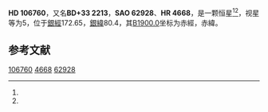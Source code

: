 {{Starbox begin
| name = HD 106760
}}
{{Starbox observe
| epoch = [[J2000.0|J2000.0]]
| constell = {{星座名待查}}<ref name=SIMBAD>{{cite web
 | url=http://simbad.u-strasbg.fr/simbad/sim-id?Ident=HR+4668
 | title=Pulsating variable Star
 | publisher=Centre de Données astronomiques de Strasbourg
 | work=SIMBAD
 | accessdate=2012-07-13
 | archive-date=2016-03-18
 | archive-url=https://web.archive.org/web/20160318230440/http://simbad.u-strasbg.fr/simbad/sim-id?Ident=HR+4668
 | dead-url=no
 }}</ref><ref name=DATA>{{cite web
 | url=http://vizier.u-strasbg.fr/viz-bin/VizieR-5?-out.add=.&-source=5050&-corr=PK=HR&-out.max=9999&HR=4668
 | title=VizieR Detailed Page
 | accessdate=2012-07-13
 | archive-date=2016-03-04
 | archive-url=https://web.archive.org/web/20160304201059/http://vizier.u-strasbg.fr/viz-bin/VizieR-5?-out.add=.&-source=5050&-corr=PK=HR&-out.max=9999&HR=4668
 | dead-url=no
 }}</ref>
| 星官 = 
| ra = {{RA|12|16|30.1}}<ref name=SIMBAD /><ref name=DATA />
| dec = {{DEC|+33|3|41}}<ref name=SIMBAD /><ref name=DATA />
| appmag_v = 5<ref name=SIMBAD /><ref name=DATA />
}}
{{Starbox character
| class = K0.5IIIb<ref name=SIMBAD /><ref name=DATA />
| b-v = 1.14<ref name=SIMBAD /><ref name=DATA />
| u-b = 1.07<ref name=SIMBAD /><ref name=DATA />
| r-i = 0.58<ref name=SIMBAD /><ref name=DATA />
| variable = 
}}
{{Starbox astrometry
| radial_v = 1.07
| prop_mo_ra = -42
| parallax = 0.022
| p_error = 
}}
{{Starbox catalog
| names =BD+33 2213，[[SAO星表|SAO]] 62928，[[HD星表|HD]] 106760，[[HR星表|HR]] 4668}}
{{Starbox reference |Simbad=HR+4668}}
{{Starbox end}}

'''HD 106760'''，又名'''BD+33 2213'''，'''SAO 62928'''、'''HR 4668'''，是一颗恒星<ref name=SIMBAD /><ref name=DATA />，视星等为5，位于[[銀道座標系|銀經]]172.65，[[銀道座標系|銀緯]]80.4，其[[B1900.0|B1900.0]]坐标为赤經{{RA|12|11|28.5}}，赤緯{{DEC|+33|80.4|13}}。

== 参考文献 ==
{{reflist}}

{{star-stub}}

[[Category:HD和HDE天體|106760]]
[[Category:HR天體|4668]]
[[Category:SAO天體|62928]]